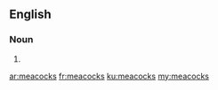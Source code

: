 ==English==

===Noun===
{{head|en}}

# {{plural of|meacock}}

[[ar:meacocks]]
[[fr:meacocks]]
[[ku:meacocks]]
[[my:meacocks]]